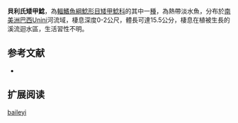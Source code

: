 {{Speciesbox
| name = 貝利氏矮甲鯰
| image = 
| image_width = 250px
| image_caption = 
| status = NE
| status_system = IUCN3.1
| genus = Scoloplax
| species = baileyi
| authority = [[Rocha,_Lazzarotto_&_Py-Daniel|Rocha, Lazzarotto & Py-Daniel]], 2012
| synonyms = 
}}

'''貝利氏矮甲鯰'''，為[[輻鰭魚綱|輻鰭魚綱]][[鯰形目|鯰形目]][[矮甲鯰科|矮甲鯰科]]的其中一[[種|種]]，為熱帶淡水魚，分布於[[南美洲|南美洲]][[巴西|巴西]]Unini河流域，棲息深度0-2公尺，體長可達15.5公分，棲息在植被生長的溪流迴水區，生活習性不明。

==参考文献==
*{{FishBase_species|genus=Scoloplax|species=baileyi|year=2014|month=11}}

== 扩展阅读 ==
{{refbegin}}
{{wikispecies-inline|Scoloplax baileyi|貝利氏矮甲鯰}}
{{refend}}
{{Taxonbar|from=Q14324158}}

[[Category:矮甲鯰屬|baileyi]]